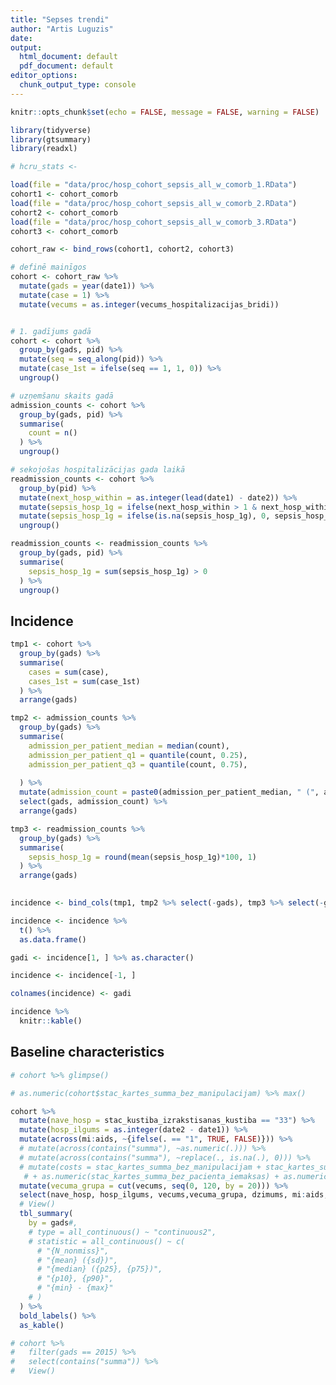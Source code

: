 ```yaml
---
title: "Sepses trendi"
author: "Artis Luguzis"
date: 
output:
  html_document: default
  pdf_document: default
editor_options: 
  chunk_output_type: console
---
```


```r
knitr::opts_chunk$set(echo = FALSE, message = FALSE, warning = FALSE)
```

```r
library(tidyverse)
library(gtsummary)
library(readxl)
```

```r
# hcru_stats <- 
```


```r
load(file = "data/proc/hosp_cohort_sepsis_all_w_comorb_1.RData")
cohort1 <- cohort_comorb
load(file = "data/proc/hosp_cohort_sepsis_all_w_comorb_2.RData")
cohort2 <- cohort_comorb
load(file = "data/proc/hosp_cohort_sepsis_all_w_comorb_3.RData")
cohort3 <- cohort_comorb

cohort_raw <- bind_rows(cohort1, cohort2, cohort3)
```

```r
# definē mainīgos
cohort <- cohort_raw %>%
  mutate(gads = year(date1)) %>% 
  mutate(case = 1) %>% 
  mutate(vecums = as.integer(vecums_hospitalizacijas_bridi))


# 1. gadījums gadā
cohort <- cohort %>% 
  group_by(gads, pid) %>% 
  mutate(seq = seq_along(pid)) %>% 
  mutate(case_1st = ifelse(seq == 1, 1, 0)) %>% 
  ungroup()

# uzņemšanu skaits gadā
admission_counts <- cohort %>% 
  group_by(gads, pid) %>% 
  summarise(
    count = n()
  ) %>% 
  ungroup()

# sekojošas hospitalizācijas gada laikā
readmission_counts <- cohort %>% 
  group_by(pid) %>% 
  mutate(next_hosp_within = as.integer(lead(date1) - date2)) %>% 
  mutate(sepsis_hosp_1g = ifelse(next_hosp_within > 1 & next_hosp_within <= 365, 1, 0)) %>% 
  mutate(sepsis_hosp_1g = ifelse(is.na(sepsis_hosp_1g), 0, sepsis_hosp_1g)) %>% 
  ungroup()

readmission_counts <- readmission_counts %>% 
  group_by(gads, pid) %>% 
  summarise(
    sepsis_hosp_1g = sum(sepsis_hosp_1g) > 0
  ) %>% 
  ungroup()
```


## Incidence

```r
tmp1 <- cohort %>%
  group_by(gads) %>% 
  summarise(
    cases = sum(case),
    cases_1st = sum(case_1st)
  ) %>% 
  arrange(gads)

tmp2 <- admission_counts %>% 
  group_by(gads) %>% 
  summarise(
    admission_per_patient_median = median(count),
    admission_per_patient_q1 = quantile(count, 0.25),
    admission_per_patient_q3 = quantile(count, 0.75),
    
  ) %>% 
  mutate(admission_count = paste0(admission_per_patient_median, " (", admission_per_patient_q1, ",", admission_per_patient_q3, ")")) %>% 
  select(gads, admission_count) %>% 
  arrange(gads)

tmp3 <- readmission_counts %>% 
  group_by(gads) %>% 
  summarise(
    sepsis_hosp_1g = round(mean(sepsis_hosp_1g)*100, 1)
  ) %>%
  arrange(gads) 
  

incidence <- bind_cols(tmp1, tmp2 %>% select(-gads), tmp3 %>% select(-gads))

incidence <- incidence %>% 
  t() %>% 
  as.data.frame()

gadi <- incidence[1, ] %>% as.character()

incidence <- incidence[-1, ]

colnames(incidence) <- gadi

incidence %>%
  knitr::kable()
```

## Baseline characteristics

```r
# cohort %>% glimpse()

# as.numeric(cohort$stac_kartes_summa_bez_manipulacijam) %>% max()

cohort %>% 
  mutate(nave_hosp = stac_kustiba_izrakstisanas_kustiba == "33") %>% 
  mutate(hosp_ilgums = as.integer(date2 - date1)) %>% 
  mutate(across(mi:aids, ~{ifelse(. == "1", TRUE, FALSE)})) %>%
  # mutate(across(contains("summa"), ~as.numeric(.))) %>% 
  # mutate(across(contains("summa"), ~replace(., is.na(.), 0))) %>%
  # mutate(costs = stac_kartes_summa_bez_manipulacijam + stac_kartes_summa_bez_pacienta_iemaksas + stac_kartes_summa_par_gadijumu + stac_kartes_summa_par_gultu_dienam) %>%
   # + as.numeric(stac_kartes_summa_bez_pacienta_iemaksas) + as.numeric(stac_kartes_summa_par_gadijumu) + as.numeric(stac_kartes_summa_par_gultu_dienam)
  mutate(vecuma_grupa = cut(vecums, seq(0, 120, by = 20))) %>% 
  select(nave_hosp, hosp_ilgums, vecums,vecuma_grupa, dzimums, mi:aids, charlson, gads) %>% 
  # View()
  tbl_summary(
    by = gads#,
    # type = all_continuous() ~ "continuous2",
    # statistic = all_continuous() ~ c(
      # "{N_nonmiss}",
      # "{mean} ({sd})",
      # "{median} ({p25}, {p75})",
      # "{p10}, {p90}",
      # "{min} - {max}"
    # )
  ) %>% 
  bold_labels() %>% 
  as_kable()

# cohort %>%
#   filter(gads == 2015) %>% 
#   select(contains("summa")) %>% 
#   View()
```


